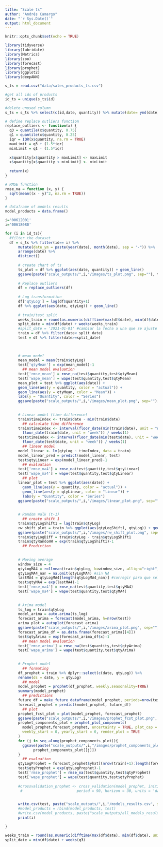 ```yaml
---
title: "Scale ts"
author: "Andrés Camargo"
date: "`r Sys.Date()`"
output: html_document
---
```


```r
knitr::opts_chunk$set(echo = TRUE)
```

```r
library(tidyverse)
library(lubridate)
library(Metrics)
library(zoo)
library(forecast)
library(prophet)
library(ggplot2)
library(deepANN)

s_ts = read.csv("data/sales_products_ts.csv")
```

```r
#get all ids of products
id_ts = unique(s_ts$id)

#delete unused column
s_ts = s_ts %>% select(c(id,date, quantity)) %>% mutate(date= ymd(date))

# define replace outliers function
replace_outliers <- function(x) {
  q3 = quantile(x$quantity, 0.75)
  q1 = quantile(x$quantity, 0.25)
  iqr = IQR(x$quantity, na.rm = TRUE)
  maxLimit = q3 + (1.5*iqr)
  minLimit = q1 - (1.5*iqr)
  
  x$quantity[x$quantity > maxLimit] <- maxLimit
  x$quantity[x$quantity < minLimit] <- minLimit
  
  return(x)
}

# RMSE function
rmse_na = function (x, y) {
  sqrt(mean((x - y)^2, na.rm = TRUE))
}

# dataframe of models results
model_products = data.frame()
```

```r
i='00612001'
i='00618080'

```


```r

for (i in id_ts){
  #filter the dataset
  df = s_ts %>% filter(id== i) %>% 
      mutate(date_ym = paste(year(date), month(date), sep = "-")) %>% 
      arrange(date) %>% 
      distinct()
      
      # create chart of ts
      ts_plot = df %>% ggplot(aes(date, quantity)) + geom_line()
      ggsave(paste("scale_outputs/",i,"/images/ts_plot.png", sep=""), ts_plot)
      
      # Replace outliers
      df = replace_outliers(df)
      
      # Log transformation
      df['qtyLog'] = log(df$quantity+1)
      df %>% ggplot(aes(date, qtyLog)) + geom_line()
      
      # train/test split
      weeks_train = round(as.numeric(difftime(max(df$date), min(df$date), unit="weeks"))*0.7)
      split_date = min(df$date) + weeks(weeks_train)  
      #split_date = '2021-01-01' #cambiar la fecha a una que se ajuste a todos los DF
      train = df %>% filter(date< split_date)
      test = df %>% filter(date>=split_date)
      
      
      
      # mean model
      mean_model = mean(train$qtyLog)
      test['qtyMean'] = exp(mean_model)-1
        ## mean model evaluation
      test['rmse_mean'] = rmse_na(test$quantity,test$qtyMean)
      test['wape_mean'] = wape(test$quantity,test$qtyMean)
      mean_plot = test %>% ggplot(aes(date)) + 
      geom_line(aes(y = quantity, color = "actual")) +
      geom_line(aes(y = qtyMean, color = "Mean")) +
      labs(y = "Quantity", color = "Series")
      ggsave(paste("scale_outputs/",i,"/images/mean_plot.png", sep=""), mean_plot)
      
      
      # Linear model (time difference)
      train$timeIndex <- train$date - min(train$date)
        ## calculate time difference
      train$timeIndex <- interval(floor_date(min(train$date), unit = "week"), 
        floor_date(train$date, unit = "week")) / weeks(1)
      test$timeIndex <- interval(floor_date(min(test$date), unit = "week"), 
        floor_date(test$date, unit = "week")) / weeks(1)
        ## linear model
      model_linear <- lm(qtyLog ~ timeIndex, data = train)
      model_linear_pred = predict(model_linear, test)
      test$qtyLinear = exp(model_linear_pred)-1
        ## evaluation
      test['rmse_ma4'] = rmse_na(test$quantity,test$qtyLinear)
      test['wape_ma4'] = wape(test$quantity,test$qtyLinear)
        ## plot
      linear_plot = test %>% ggplot(aes(date)) + 
        geom_line(aes(y = quantity, color = "actual")) +
        geom_line(aes(y = qtyLinear, color = "linear")) +
        labs(y = "Quantity", color = "Series")
      ggsave(paste("scale_outputs/",i,"/images/linear_plot.png", sep=""), linear_plot)
      
      
      # Random Walk (t-1)
        ## create shift 1
      train$qtyLogShift1 = lag(train$qtyLog)
      rw_shift_plot = train %>% ggplot(aes(qtyLogShift1, qtyLog)) + geom_point()
      ggsave(paste("scale_outputs/",i,"/images/rw_shift_plot.png", sep=""), rw_shift_plot)
      train$qtyLogDiff = train$qtyLog - train$qtyLogShift1
      train$qtyRandomW = exp(train$qtyLogShift1)-1
        ## Prediction
      
   
      # Moving average
      window_size = 4
      qtyLogMA4 = rollmean(train$qtyLog, k=window_size, allign="right", fill=NA) 
      qtyLogMA4_nan = na.omit(qtyLogMA4) #sin NA
      lastMA4 = qtyLogMA4[length(qtyLogMA4_nan)] #corregir para que seleccione el ultimo
      test$qtyMA4 = exp(lastMA4)-1
      test['rmse_ma4'] = rmse_na(test$quantity,test$qtyMA4)
      test['wape_ma4'] = wape(test$quantity,test$qtyMA4)
      
      
      # Arima model
      ts_log = train$qtyLog
      model_arima = auto.arima(ts_log)
      forecast_arima = forecast(model_arima, h=nrow(test))
      arima_plot = autoplot(forecast_arima)
      ggsave(paste("scale_outputs/",i,"/images/arima_plot.png", sep=""), arima_plot)
      forecast_arima_df = as.data.frame(forecast_arima[[4]])
      test$qtyArima = exp(forecast_arima_df$x)-1
        ## mean model evaluation
      test['rmse_arima'] = rmse_na(test$quantity,test$qtyArima)
      test['wape_arima'] = wape(test$quantity,test$qtyArima)
      
      
      # Prophet model
        ## formating
      df_prophet = train %>% dplyr::select(c(date, qtyLog)) %>%
      rename(ds = date, y = qtyLog)
        ## model
      model_prophet = prophet(df_prophet, weekly.seasonality=TRUE)
      summary(model_prophet)
        ## predictions
      future_df = make_future_dataframe(model_prophet, periods=nrow(test), freq="week")
      forecast_prophet = predict(model_prophet, future_df)
        ## plot
      prophet_fcst_plot = plot(model_prophet, forecast_prophet)
      ggsave(paste("scale_outputs/",i,"/images/prophet_fcst_plot.png", sep=""), prophet_fcst_plot)
      prophet_components_plot = prophet_plot_components(
        model_prophet,forecast_prophet, uncertainty = TRUE, plot_cap = TRUE,
        weekly_start = 0, yearly_start = 0, render_plot = TRUE
      )
      for (j in seq_along(prophet_components_plot)){
        ggsave(paste("scale_outputs/",i,"/images/prophet_components_plot",j,".png", sep=""),
             prophet_components_plot[[j]])
      }
        ## evaluation
      qtyLogProphet = forecast_prophet$yhat[(nrow(train)+1):length(forecast_prophet$yhat)]
      test$qtyProphet = exp(qtyLogProphet)-1
      test['rmse_prophet'] = rmse_na(test$quantity,test$qtyProphet)
      test['wape_prophet'] = wape(test$quantity,test$qtyProphet)
      
      #crossvalidation_prophet <- cross_validation(model_prophet, initial = 1807, 
       #                         period = 90, horizon = 30, units = 'days')

      
      write.csv(test, paste("scale_outputs/",i,"/models_results.csv", sep=""))
      #model_products = rbind(model_products, test)
      #write.csv(model_products, paste("scale_outputs/all_models_results.csv", sep=""))
      print(i)

}

```

```r

weeks_train = round(as.numeric(difftime(max(df$date), min(df$date), unit="weeks"))*0.7)
split_date = min(df$date) + weeks(q3)      
```

